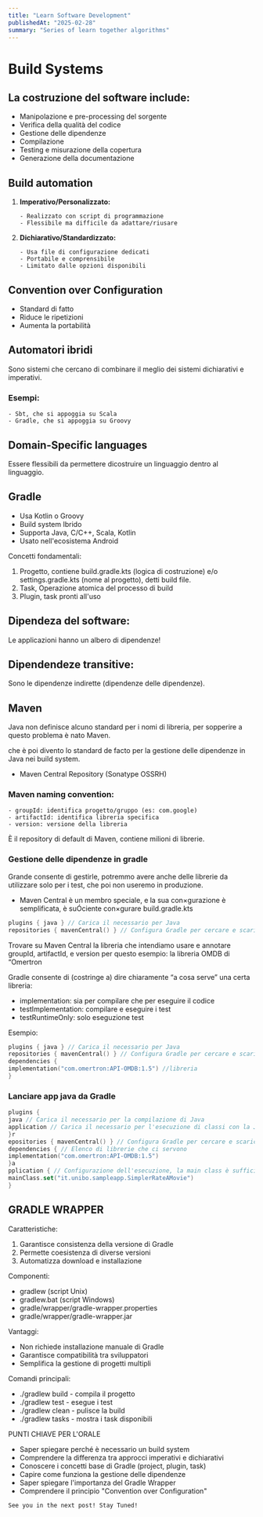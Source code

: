 ```yaml
---
title: "Learn Software Development"
publishedAt: "2025-02-28"
summary: "Series of learn together algorithms"
---
```


# Build Systems

## La costruzione del software include:

- Manipolazione e pre-processing del sorgente
- Verifica della qualità del codice
- Gestione delle dipendenze
- Compilazione
- Testing e misurazione della copertura
- Generazione della documentazione

## Build automation

1.  **Imperativo/Personalizzato:**

        - Realizzato con script di programmazione
        - Flessibile ma difficile da adattare/riusare

2.  **Dichiarativo/Standardizzato:**

        - Usa file di configurazione dedicati
        - Portabile e comprensibile
        - Limitato dalle opzioni disponibili

## Convention over Configuration

- Standard di fatto
- Riduce le ripetizioni
- Aumenta la portabilità

## Automatori ibridi

Sono sistemi che cercano di combinare il meglio dei sistemi dichiarativi e imperativi.

### Esempi:

    - Sbt, che si appoggia su Scala
    - Gradle, che si appoggia su Groovy

## Domain-Specific languages

Essere flessibili da permettere dicostruire un linguaggio dentro al linguaggio.

## Gradle

- Usa Kotlin o Groovy
- Build system Ibrido
- Supporta Java, C/C++, Scala, Kotlin
- Usato nell'ecosistema Android

Concetti fondamentali:

1. Progetto, contiene build.gradle.kts (logica di costruzione) e/o settings.gradle.kts (nome al progetto), detti build file.
2. Task, Operazione atomica del processo di build
3. Plugin, task pronti all'uso

## Dipendeza del software:

Le applicazioni hanno un albero di dipendenze!

## Dipendendeze transitive:

Sono le dipendenze indirette (dipendenze delle dipendenze).

## Maven

Java non definisce alcuno standard per i nomi di libreria, per sopperire a questo problema è nato Maven.

che è poi divento lo standard de facto per la gestione delle dipendenze in Java nei build system.

- Maven Central Repository (Sonatype OSSRH)

### Maven naming convention:

    - groupId: identifica progetto/gruppo (es: com.google)
    - artifactId: identifica libreria specifica
    - version: versione della libreria

È il repository di default di Maven, contiene milioni di librerie.

### Gestione delle dipendenze in gradle

Grande consente di gestirle, potremmo avere anche delle librerie da utilizzare solo per i test,
che poi non useremo in produzione.

- Maven Central è un membro speciale, e la sua con×gurazione è semplificata, è suÓciente con×gurare build.gradle.kts

```kotlin
plugins { java } // Carica il necessario per Java
repositories { mavenCentral() } // Configura Gradle per cercare e scaricare da Maven Central
```

Trovare su Maven Central la libreria che intendiamo usare e annotare groupId, artifactId, e version
per questo esempio: la libreria OMDB di “Omertron

Gradle consente di (costringe a) dire chiaramente “a cosa serve” una certa libreria:

- implementation: sia per compilare che per eseguire il codice
- testImplementation: compilare e eseguire i test
- testRuntimeOnly: solo eseguzione test

Esempio:

```kotlin
plugins { java } // Carica il necessario per Java
repositories { mavenCentral() } // Configura Gradle per cercare e scaricare da Maven Central
dependencies {
implementation("com.omertron:API-OMDB:1.5") //libreria
}
```

### Lanciare app java da Gradle

```kotlin
plugins {
java // Carica il necessario per la compilazione di Java
application // Carica il necessario per l'esecuzione di classi con la JVM
}r
epositories { mavenCentral() } // Configura Gradle per cercare e scaricare da Maven Central
dependencies { // Elenco di librerie che ci servono
implementation("com.omertron:API-OMDB:1.5")
}a
pplication { // Configurazione dell'esecuzione, la main class è sufficiente
mainClass.set("it.unibo.sampleapp.SimplerRateAMovie")
}
```

## GRADLE WRAPPER

Caratteristiche:

1. Garantisce consistenza della versione di Gradle
2. Permette coesistenza di diverse versioni
3. Automatizza download e installazione

Componenti:

- gradlew (script Unix)
- gradlew.bat (script Windows)
- gradle/wrapper/gradle-wrapper.properties
- gradle/wrapper/gradle-wrapper.jar

Vantaggi:

- Non richiede installazione manuale di Gradle
- Garantisce compatibilità tra sviluppatori
- Semplifica la gestione di progetti multipli

Comandi principali:

- ./gradlew build - compila il progetto
- ./gradlew test - esegue i test
- ./gradlew clean - pulisce la build
- ./gradlew tasks - mostra i task disponibili

PUNTI CHIAVE PER L'ORALE

- Saper spiegare perché è necessario un build system
- Comprendere la differenza tra approcci imperativi e dichiarativi
- Conoscere i concetti base di Gradle (project, plugin, task)
- Capire come funziona la gestione delle dipendenze
- Saper spiegare l'importanza del Gradle Wrapper
- Comprendere il principio "Convention over Configuration"

`See you in the next
post! Stay Tuned!`
